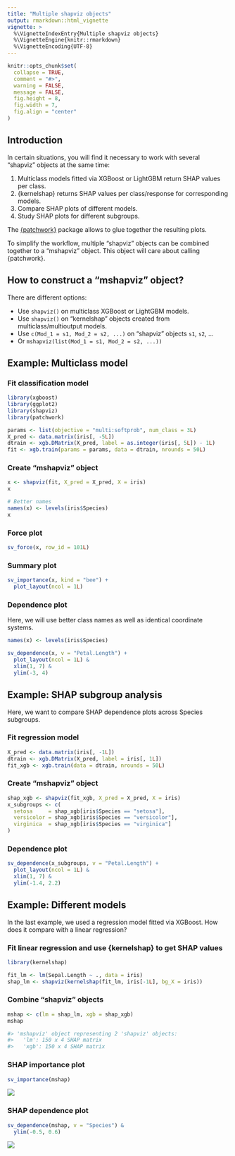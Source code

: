 ```yaml
---
title: "Multiple shapviz objects"
output: rmarkdown::html_vignette
vignette: >
  %\VignetteIndexEntry{Multiple shapviz objects}
  %\VignetteEngine{knitr::rmarkdown}
  %\VignetteEncoding{UTF-8}
---
```



```r
knitr::opts_chunk$set(
  collapse = TRUE,
  comment = "#>",
  warning = FALSE,
  message = FALSE,
  fig.height = 8, 
  fig.width = 7,
  fig.align = "center"
)
```

## Introduction

In certain situations, you will find it necessary to work with several "shapviz" objects at the same time:

1. Multiclass models fitted via XGBoost or LightGBM return SHAP values per class.
2. {kernelshap} returns SHAP values per class/response for corresponding models.
3. Compare SHAP plots of different models.
4. Study SHAP plots for different subgroups.

The [{patchwork}](https://cran.r-project.org/web/packages/patchwork) package allows to glue together the resulting plots.

To simplify the workflow, multiple "shapviz" objects can be combined together to a "mshapviz" object. This object will care about calling {patchwork}. 

## How to construct a "mshapviz" object?

There are different options:

- Use `shapviz()` on multiclass XGBoost or LightGBM models.
- Use `shapviz()` on "kernelshap" objects created from multiclass/multioutput models.
- Use `c(Mod_1 = s1, Mod_2 = s2, ...)` on "shapviz" objects `s1`, `s2`, ...
- Or `mshapviz(list(Mod_1 = s1, Mod_2 = s2, ...))`

## Example: Multiclass model

### Fit classification model

```r
library(xgboost)
library(ggplot2)
library(shapviz)
library(patchwork)

params <- list(objective = "multi:softprob", num_class = 3L)
X_pred <- data.matrix(iris[, -5L])
dtrain <- xgb.DMatrix(X_pred, label = as.integer(iris[, 5L]) - 1L)
fit <- xgb.train(params = params, data = dtrain, nrounds = 50L)
```

### Create "mshapviz" object

```r
x <- shapviz(fit, X_pred = X_pred, X = iris)
x

# Better names
names(x) <- levels(iris$Species)
x
```
### Force plot

```r
sv_force(x, row_id = 101L)
```

### Summary plot

```r
sv_importance(x, kind = "bee") +
  plot_layout(ncol = 1L)
```

### Dependence plot

Here, we will use better class names as well as identical coordinate systems.

```r
names(x) <- levels(iris$Species)

sv_dependence(x, v = "Petal.Length") +
  plot_layout(ncol = 1L) & 
  xlim(1, 7) &
  ylim(-3, 4)
```

## Example: SHAP subgroup analysis

Here, we want to compare SHAP dependence plots across Species subgroups.

### Fit regression model

```r
X_pred <- data.matrix(iris[, -1L])
dtrain <- xgb.DMatrix(X_pred, label = iris[, 1L])
fit_xgb <- xgb.train(data = dtrain, nrounds = 50L)
```

### Create "mshapviz" object

```r
shap_xgb <- shapviz(fit_xgb, X_pred = X_pred, X = iris)
x_subgroups <- c(
  setosa     = shap_xgb[iris$Species == "setosa"],
  versicolor = shap_xgb[iris$Species == "versicolor"],
  virginica  = shap_xgb[iris$Species == "virginica"]
)
```

### Dependence plot

```r
sv_dependence(x_subgroups, v = "Petal.Length") +
  plot_layout(ncol = 1L) & 
  xlim(1, 7) &
  ylim(-1.4, 2.2)
```

## Example: Different models

In the last example, we used a regression model fitted via XGBoost. How does it compare with a linear regression?

### Fit linear regression and use {kernelshap} to get SHAP values

```r
library(kernelshap)

fit_lm <- lm(Sepal.Length ~ ., data = iris)
shap_lm <- shapviz(kernelshap(fit_lm, iris[-1L], bg_X = iris))
```

### Combine "shapviz" objects

```r
mshap <- c(lm = shap_lm, xgb = shap_xgb)
mshap

#> 'mshapviz' object representing 2 'shapviz' objects:
#>   'lm': 150 x 4 SHAP matrix
#>   'xgb': 150 x 4 SHAP matrix
```

### SHAP importance plot

```r
sv_importance(mshap)
```

![](../man/figures/VIGNETTE-imp.png)

### SHAP dependence plot

```r
sv_dependence(mshap, v = "Species") &
  ylim(-0.5, 0.6)
```

![](../man/figures/VIGNETTE-dep.png)

